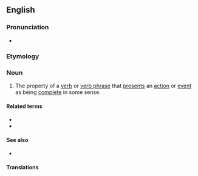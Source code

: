 ==English==
{{wikipedia}}

===Pronunciation===
* {{IPA|/tɛˈlɪsɪti/|lang=en}}

===Etymology===
{{PIE root|en|kʷel}}
{{af|en|telic|-ity}}

===Noun===
{{en-noun|telicities}}

# {{lb|en|linguistics}} The property of a [[verb]] or [[verb phrase]] that [[present]]s an [[action]] or [[event]] as being [[complete]] in some sense.

====Related terms====
* {{l|en|telic}}
* {{l|en|atelic}}

====See also====
* {{l|en|resultativity}}

====Translations====
{{trans-top|presenting an action or event as complete}}
{{trans-mid}}
{{trans-bottom}}